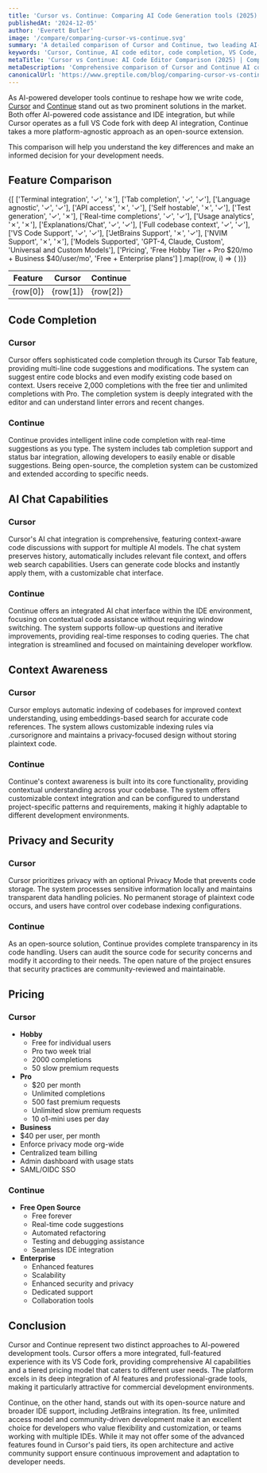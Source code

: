 ```yaml
---
title: 'Cursor vs. Continue: Comparing AI Code Generation tools (2025)'
publishedAt: '2024-12-05'
author: 'Everett Butler'
image: '/compare/comparing-cursor-vs-continue.svg'
summary: 'A detailed comparison of Cursor and Continue, two leading AI-powered code editors, examining their features, pricing, and capabilities to help developers make an informed choice.'
keywords: 'Cursor, Continue, AI code editor, code completion, VS Code, development tools, AI programming, code assistant, IDE comparison'
metaTitle: 'Cursor vs Continue: AI Code Editor Comparison (2025) | Complete Guide'
metaDescription: 'Comprehensive comparison of Cursor and Continue AI code editors, analyzing features, pricing, and capabilities to help developers choose the right tool for their needs.'
canonicalUrl: 'https://www.greptile.com/blog/comparing-cursor-vs-continue'
---
```


As AI-powered developer tools continue to reshape how we write code, [Cursor](https://www.trycursor.com/) and [Continue](https://www.continue.dev/enterprise) stand out as two prominent solutions in the market. Both offer AI-powered code assistance and IDE integration, but while Cursor operates as a full VS Code fork with deep AI integration, Continue takes a more platform-agnostic approach as an open-source extension. 

This comparison will help you understand the key differences and make an informed decision for your development needs.

## Feature Comparison

<table style={{
  borderCollapse: 'collapse',
  width: '100%',
  margin: '2rem 0',
  borderRadius: '8px',
  overflow: 'hidden',
  fontSize: '0.95rem',
  lineHeight: '1.5'
}}>
  <thead>
    <tr>
      <th style={{
        backgroundColor: '#f8fafc',
        padding: '1rem',
        textAlign: 'left',
        borderBottom: '1px solid #e2e8f0',
        fontWeight: '600',
        color: '#1a202c'
      }}>Feature</th>
      <th style={{
        backgroundColor: '#f8fafc',
        padding: '1rem',
        textAlign: 'center',
        borderBottom: '1px solid #e2e8f0',
        fontWeight: '600',
        color: '#1a202c'
      }}>Cursor</th>
      <th style={{
        backgroundColor: '#f8fafc',
        padding: '1rem',
        textAlign: 'center',
        borderBottom: '1px solid #e2e8f0',
        fontWeight: '600',
        color: '#1a202c'
      }}>Continue</th>
    </tr>
  </thead>
  <tbody>
    {[
   ['Terminal integration', '✓', '✗'],
   ['Tab completion', '✓', '✓'],
   ['Language agnostic', '✓', '✓'],
   ['API access', '✗', '✓'],
   ['Self hostable', '✗', '✓'],
   ['Test generation', '✓', '✗'],
   ['Real-time completions', '✓', '✓'],
   ['Usage analytics', '✗', '✗'],
   ['Explanations/Chat', '✓', '✓'],
   ['Full codebase context', '✓', '✓'],
   ['VS Code Support', '✓', '✓'],
   ['JetBrains Support', '✗', '✓'],
   ['NVIM Support', '✗', '✗'],
   ['Models Supported', 'GPT-4, Claude, Custom', 'Universal and Custom Models'],
   ['Pricing', 'Free Hobby Tier + Pro $20/mo + Business $40/user/mo', 'Free + Enterprise plans']
].map((row, i) => (
      <tr key={i} style={{ 
        backgroundColor: 'white',
        transition: 'background-color 0.2s'
      }}>
        <td style={{
          padding: '1rem',
          borderBottom: '1px solid #e2e8f0',
          fontWeight: '500',
          backgroundColor: '#f8fafc'
        }}>{row[0]}</td>
        <td style={{
          padding: '1rem',
          borderBottom: '1px solid #e2e8f0',
          textAlign: 'center',
          color: row[1] === '✓' ? '#22c55e' : row[1] === '✗' ? '#ef4444' : '#1a202c',
          fontSize: (row[1] === '✓' || row[1] === '✗') ? '1.5rem' : '0.95rem'
        }}>{row[1]}</td>
        <td style={{
          padding: '1rem',
          borderBottom: '1px solid #e2e8f0',
          textAlign: 'center',
          color: row[2] === '✓' ? '#22c55e' : row[2] === '✗' ? '#ef4444' : '#1a202c',
          fontSize: (row[2] === '✓' || row[2] === '✗') ? '1.5rem' : '0.95rem'
        }}>{row[2]}</td>
      </tr>
    ))}
  </tbody>
</table>

## Code Completion

### Cursor
Cursor offers sophisticated code completion through its Cursor Tab feature, providing multi-line code suggestions and modifications. The system can suggest entire code blocks and even modify existing code based on context. Users receive 2,000 completions with the free tier and unlimited completions with Pro. The completion system is deeply integrated with the editor and can understand linter errors and recent changes.

### Continue
Continue provides intelligent inline code completion with real-time suggestions as you type. The system includes tab completion support and status bar integration, allowing developers to easily enable or disable suggestions. Being open-source, the completion system can be customized and extended according to specific needs.

## AI Chat Capabilities

### Cursor
Cursor's AI chat integration is comprehensive, featuring context-aware code discussions with support for multiple AI models. The chat system preserves history, automatically includes relevant file context, and offers web search capabilities. Users can generate code blocks and instantly apply them, with a customizable chat interface.

### Continue
Continue offers an integrated AI chat interface within the IDE environment, focusing on contextual code assistance without requiring window switching. The system supports follow-up questions and iterative improvements, providing real-time responses to coding queries. The chat integration is streamlined and focused on maintaining developer workflow.

## Context Awareness

### Cursor
Cursor employs automatic indexing of codebases for improved context understanding, using embeddings-based search for accurate code references. The system allows customizable indexing rules via .cursorignore and maintains a privacy-focused design without storing plaintext code.

### Continue
Continue's context awareness is built into its core functionality, providing contextual understanding across your codebase. The system offers customizable context integration and can be configured to understand project-specific patterns and requirements, making it highly adaptable to different development environments.

## Privacy and Security

### Cursor
Cursor prioritizes privacy with an optional Privacy Mode that prevents code storage. The system processes sensitive information locally and maintains transparent data handling policies. No permanent storage of plaintext code occurs, and users have control over codebase indexing configurations.

### Continue
As an open-source solution, Continue provides complete transparency in its code handling. Users can audit the source code for security concerns and modify it according to their needs. The open nature of the project ensures that security practices are community-reviewed and maintainable.

## Pricing

### Cursor
- **Hobby**
  - Free for individual users
  - Pro two week trial
  - 2000 completions
  - 50 slow premium requests
- **Pro**
  - $20 per month
  - Unlimited completions
  - 500 fast premium requests
  - Unlimited slow premium requests
  - 10 o1-mini uses per day
 - **Business**
  - $40 per user, per month
  - Enforce privacy mode org-wide
  - Centralized team billing
  - Admin dashboard with usage stats
  - SAML/OIDC SSO

### Continue
- **Free Open Source**
  - Free forever
  - Real-time code suggestions
  - Automated refactoring
  - Testing and debugging assistance
  - Seamless IDE integration
- **Enterprise**
  - Enhanced features
  - Scalability
  - Enhanced security and privacy
  - Dedicated support
  - Collaboration tools

## Conclusion

Cursor and Continue represent two distinct approaches to AI-powered development tools. Cursor offers a more integrated, full-featured experience with its VS Code fork, providing comprehensive AI capabilities and a tiered pricing model that caters to different user needs. The platform excels in its deep integration of AI features and professional-grade tools, making it particularly attractive for commercial development environments.

Continue, on the other hand, stands out with its open-source nature and broader IDE support, including JetBrains integration. Its free, unlimited access model and community-driven development make it an excellent choice for developers who value flexibility and customization, or teams working with multiple IDEs. While it may not offer some of the advanced features found in Cursor's paid tiers, its open architecture and active community support ensure continuous improvement and adaptation to developer needs.
